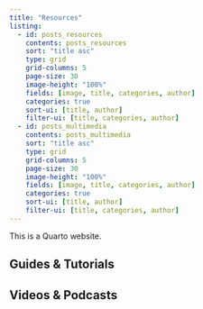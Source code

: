 ```yaml
---
title: "Resources"
listing:
  - id: posts_resources
    contents: posts_resources
    sort: "title asc"
    type: grid
    grid-columns: 5
    page-size: 30
    image-height: "100%"
    fields: [image, title, categories, author]
    categories: true
    sort-ui: [title, author]
    filter-ui: [title, categories, author]
  - id: posts_multimedia
    contents: posts_multimedia
    sort: "title asc"
    type: grid
    grid-columns: 5
    page-size: 30
    image-height: "100%"
    fields: [image, title, categories, author]
    categories: true
    sort-ui: [title, author]
    filter-ui: [title, categories, author]
---
```


This is a Quarto website.

## Guides & Tutorials

:::{#posts_resources}
:::

## Videos & Podcasts

:::{#posts_resources}
:::

